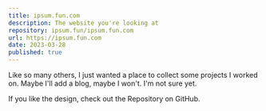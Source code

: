 ```yaml
---
title: ipsum.fun.com
description: The website you're looking at
repository: ipsum.fun/ipsum.fun.com
url: https://ipsum.fun.com
date: 2023-03-28
published: true
---
```



Like so many others, I just wanted a place to collect some projects I worked on. Maybe I'll add a blog, maybe I won't. I'm not sure yet.

If you like the design, check out the Repository on GitHub.


